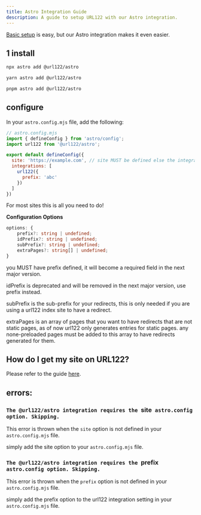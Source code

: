```yaml
---
title: Astro Integration Guide
description: A guide to setup URL122 with our Astro integration.
---
```


[Basic setup](/guides/basic) is easy, but our Astro integration makes it even easier.

## 1 install

<Tabs syncKey="packagemanager">
  <TabItem label="npm">

```bash
npx astro add @url122/astro
```

  </TabItem>
  <TabItem label="yarn">

```bash
yarn astro add @url122/astro
```

  </TabItem>
  <TabItem label="pnpm">

```bash
pnpm astro add @url122/astro
```

  </TabItem>
</Tabs>

## configure

In your `astro.config.mjs` file, add the following:

```js
// astro.config.mjs
import { defineConfig } from 'astro/config';
import url122 from '@url122/astro';

export default defineConfig({
  site: 'https://example.com', // site MUST be defined else the integration will not run
  integrations: [
    url122({
      prefix: 'abc'
    })
  ]
})
```

For most sites this is all you need to do!

__Configuration Options__

```ts
options: {
    prefix?: string | undefined;
    idPrefix?: string | undefined;
    subPrefix?: string | undefined;
    extraPages?: string[] | undefined;
}
```

you MUST have prefix defined, it will become a required field in the next major version.

idPrefix is deprecated and will be removed in the next major version, use prefix instead.

subPrefix is the sub-prefix for your redirects, this is only needed if you are using a url122 index site to have a redirect.

extraPages is an array of pages that you want to have redirects that are not static pages, as of now url122 only generates entries for static pages. any none-preloaded pages must be added to this array to have redirects generated for them.

## How do I get my site on URL122?
Please refer to the guide [here](/guides/basic#how-do-i-get-my-site-on-url122).


## errors:

### `The @url122/astro integration requires the `site` astro.config option. Skipping.`
This error is thrown when the `site` option is not defined in your `astro.config.mjs` file.

simply add the site option to your `astro.config.mjs` file.

### `The @url122/astro integration requires the `prefix` astro.config option. Skipping.`
This error is thrown when the `prefix` option is not defined in your `astro.config.mjs` file.

simply add the prefix option to the url122 integration setting in your `astro.config.mjs` file.